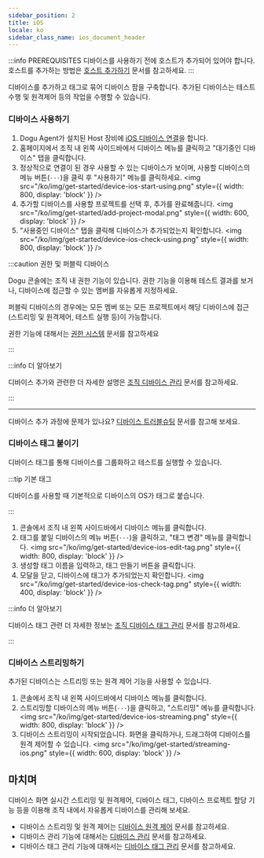 ```yaml
---
sidebar_position: 2
title: iOS
locale: ko
sidebar_class_name: ios_document_header
---
```


:::info PREREQUISITES
디바이스를 사용하기 전에 호스트가 추가되어 있어야 합니다. 호스트를 추가하는 방법은 [호스트 추가하기](/get-started/tutorials/device-farm/host) 문서를 참고하세요.
:::

디바이스를 추가하고 태그로 묶어 디바이스 팜을 구축합니다. 추가된 디바이스는 테스트 수행 및 원격제어 등의 작업을 수행할 수 있습니다.

### 디바이스 사용하기

1. Dogu Agent가 설치된 Host 장비에 [iOS 디바이스 연결](/device-farm/device/settings?platform=ios)을 합니다.
2. 홈페이지에서 조직 내 왼쪽 사이드바에서 디바이스 메뉴를 클릭하고 "대기중인 디바이스" 탭을 클릭합니다.
3. 정상적으로 연결이 된 경우 사용할 수 있는 디바이스가 보이며, 사용할 디바이스의 메뉴 버튼(`···`)을 클릭 후 "사용하기" 메뉴를 클릭하세요.
   <img
     src="/ko/img/get-started/device-ios-start-using.png"
     style={{ width: 800, display: 'block' }}
   />
4. 추가할 디바이스를 사용할 프로젝트를 선택 후, 추가를 완료해줍니다.
   <img
     src="/ko/img/get-started/add-project-modal.png"
     style={{ width: 600, display: 'block' }}
   />
5. "사용중인 디바이스" 탭을 클릭해 디바이스가 추가되었는지 확인합니다.
   <img
     src="/ko/img/get-started/device-ios-check-using.png"
     style={{ width: 800, display: 'block' }}
   />

:::caution 권한 및 퍼블릭 디바이스

Dogu 콘솔에는 조직 내 권한 기능이 있습니다. 권한 기능을 이용해 테스트 결과를 보거나, 디바이스에 접근할 수 있는 멤버를 자유롭게 지정하세요.

퍼블릭 디바이스의 경우에는 모든 멤버 또는 모든 프로젝트에서 해당 디바이스에 접근(스트리밍 및 원격제어, 테스트 실행 등)이 가능합니다.

권한 기능에 대해서는 [권한 시스템](/management/organization/permission) 문서를 참고하세요

:::

:::info 더 알아보기

디바이스 추가와 관련한 더 자세한 설명은 [조직 디바이스 관리](/management/organization/device-farm/device-management#디바이스-추가하기) 문서를 참고하세요.

:::

---

디바이스 추가 과정에 문제가 있나요? [디바이스 트러블슈팅](/device-farm/device/trouble-shooting) 문서를 참고해 보세요.

### 디바이스 태그 붙이기

디바이스 태그를 통해 디바이스를 그룹화하고 테스트를 실행할 수 있습니다.

:::tip 기본 태그

디바이스를 사용할 때 기본적으로 디바이스의 OS가 태그로 붙습니다.

:::

1. 콘솔에서 조직 내 왼쪽 사이드바에서 디바이스 메뉴를 클릭합니다.
2. 태그를 붙일 디바이스의 메뉴 버튼(`···`)을 클릭하고, "태그 변경" 메뉴를 클릭합니다.
   <img
     src="/ko/img/get-started/device-ios-edit-tag.png"
     style={{ width: 800, display: 'block' }}
   />
3. 생성할 태그 이름을 입력하고, 태그 만들기 버튼을 클릭합니다.
4. 모달을 닫고, 디바이스에 태그가 추가되었는지 확인합니다.
   <img
     src="/ko/img/get-started/device-ios-check-tag.png"
     style={{ width: 400, display: 'block' }}
   />

:::info 더 알아보기

디바이스 태그 관련 더 자세한 정보는 [조직 디바이스 태그 관리](/management/organization/device-farm/tag-management) 문서를 참고하세요.

:::

### 디바이스 스트리밍하기

추가된 디바이스는 스트리밍 또는 원격 제어 기능을 사용할 수 있습니다.

1. 콘솔에서 조직 내 왼쪽 사이드바에서 디바이스 메뉴를 클릭합니다.
2. 스트리밍할 디바이스의 메뉴 버튼(`···`)을 클릭하고, "스트리밍" 메뉴를 클릭합니다.
   <img
     src="/ko/img/get-started/device-ios-streaming.png"
     style={{ width: 800, display: 'block' }}
   />
3. 디바이스 스트리밍이 시작되었습니다. 화면을 클릭하거나, 드래그하여 디바이스를 원격 제어할 수 있습니다.
   <img
     src="/ko/img/get-started/streaming-ios.png"
     style={{ width: 600, display: 'block' }}
   />

## 마치며

디바이스 화면 실시간 스트리밍 및 원격제어, 디바이스 태그, 디바이스 프로젝트 할당 기능 등을 이용해 조직 내에서 자유롭게 디바이스를 관리해 보세요.

- 디바이스 스트리밍 및 원격 제어는 [디바이스 원격 제어](/device-farm/device/streaming-and-remote-control) 문서를 참고하세요.
- 디바이스 관리 기능에 대해서는 [디바이스 관리](/management/organization/device-farm/device-management) 문서를 참고하세요.
- 디바이스 태그 관리 기능에 대해서는 [디바이스 태그 관리](/management/organization/device-farm/tag-management) 문서를 참고하세요.

